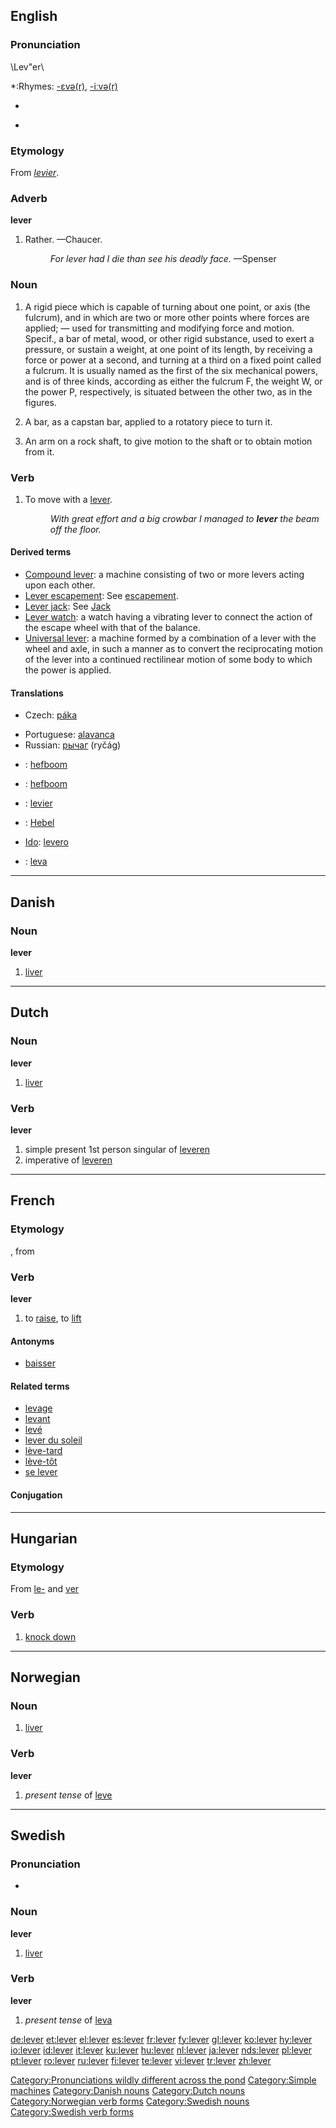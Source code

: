 ==English==

===Pronunciation===
\Lev"er\
*:Rhymes: [[Rhymes:English:-ɛvə(r)|-ɛvə(r)]], [[Rhymes:English:-iːvə(r)|-iːvə(r)]]
* {{audio|en-uk-lever.ogg|Audio (UK)}}
[[Category:Pronunciations wildly different across the pond]]
*{{audio|II US lever.ogg‎|Audio (US)}}

===Etymology===
From {{OF.}} ''[[levier]]''.

===Adverb===
'''lever'''

# {{obsolete}} Rather. &mdash;Chaucer.
#:''For lever had I die than see his deadly face.'' &mdash;Spenser

===Noun===
{{wikipedia}}
{{en-noun}}

# {{mechanics}} A rigid piece which is capable of turning about one point, or axis (the fulcrum), and in which are two or more other points where forces are applied; &mdash; used for transmitting and modifying force and motion. Specif., a  bar of metal, wood, or other rigid substance, used to exert a pressure, or sustain a weight, at one point of its length, by receiving a force or power at a second, and turning at a third on a fixed point called a fulcrum. It is usually named as the first of the six mechanical powers, and is of three kinds, according as either the fulcrum F, the weight W, or the power P, respectively, is situated between the other two, as in the figures.
# {{mechanics}} A bar, as a capstan bar, applied to a rotatory piece to turn it.
# {{mechanics}} An arm on a rock shaft, to give motion to the shaft or to obtain motion from it.

===Verb===
{{en-verb|levers|levering|levered|levered}}

#To move with a [[lever]].
#:''With great effort and a big crowbar I managed to '''lever''' the beam off the floor.''

====Derived terms====
*[[Compound lever]]: a machine consisting of two or more levers acting upon each other.
*[[Lever escapement]]: See [[escapement]].
*[[Lever jack]]: See [[Jack]]
*[[Lever watch]]: a watch having a vibrating lever to connect the action of the escape wheel with that of the balance.
*[[Universal lever]]: a machine formed by a combination of a lever with the wheel and axle, in such a manner as to convert the reciprocating motion of the lever into a continued rectilinear motion of some body to which the power is applied.

====Translations====
{{trans-top|rigid thing turning about an axis, used for transmitting and modifying force and motion}}
*Czech: [[páka]] {{f}}
{{trans-mid}}
*Portuguese: [[alavanca]] {{f}}
*Russian: [[рычаг]] (ryčág) {{m}}
{{trans-bottom}}

{{checktrans-top}}
*{{ttbc|Afrikaans}}: [[hefboom]]
*{{ttbc|Dutch}}: [[hefboom]] {{m}}
*{{ttbc|French}}: [[levier]] {{m}}
*{{ttbc|German}}: [[Hebel]] {{m}}
*[[Ido]]: [[levero]]
*{{ttbc|Italian}}: [[leva]] {{f}}
{{trans-bottom}}

[[Category:Simple machines]]

----

==Danish==

===Noun===
'''lever'''

#[[liver]]

[[Category:Danish nouns]]


----

==Dutch==

===Noun===
'''lever'''

#[[liver]]

===Verb===
'''lever'''

# simple present 1st person singular of [[leveren]]
# imperative of [[leveren]]

[[Category:Dutch nouns]]


----

==French==
===Etymology===
{{L.|fr}} {{term|levo#Latin|levare|to elevate}}, from {{term|levis||light, not heavy}}

===Verb===
'''lever'''

# to [[raise]], to [[lift]]

====Antonyms====
*[[baisser]]

====Related terms====
*[[levage]]
*[[levant]]
*[[levé]]
*[[lever du soleil]]
*[[lève-tard]]
*[[lève-tôt]]
*[[se lever]]

====Conjugation====
{{fr-conj-e-er|l|v}}
----

==Hungarian==

===Etymology===
From [[le-]] and [[ver]]

===Verb===
{{infl|hu|verb}}

#[[knock down]]

----

==Norwegian==
===Noun===
{{no-noun-m2}}
#[[liver]]
===Verb===
[[Category:Norwegian verb forms]]
'''lever'''
#''present tense'' of [[leve]]


----

==Swedish==
{{sv-noun|gender=Common|lever|levern|levrar|levrarna|levers|leverns|levrars|levrarnas}}
===Pronunciation===
*{{audio|Sv-lever.ogg|audio}}

===Noun===
'''lever''' 

#[[liver]]

===Verb===
'''lever'''

#''present tense'' of [[leva]]

[[Category:Swedish nouns]]
[[Category:Swedish verb forms]]

[[de:lever]]
[[et:lever]]
[[el:lever]]
[[es:lever]]
[[fr:lever]]
[[fy:lever]]
[[gl:lever]]
[[ko:lever]]
[[hy:lever]]
[[io:lever]]
[[id:lever]]
[[it:lever]]
[[ku:lever]]
[[hu:lever]]
[[nl:lever]]
[[ja:lever]]
[[nds:lever]]
[[pl:lever]]
[[pt:lever]]
[[ro:lever]]
[[ru:lever]]
[[fi:lever]]
[[te:lever]]
[[vi:lever]]
[[tr:lever]]
[[zh:lever]]